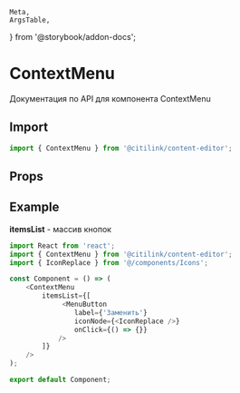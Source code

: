     Meta,
    ArgsTable,
} from '@storybook/addon-docs';


<Meta
    id="ContextMenu"
    title="Components/ContextMenu/Api"
/>

# ContextMenu

Документация по API для компонента ContextMenu

## Import

```typescript
import { ContextMenu } from '@citilink/content-editor';
```

## Props

<ArgsTable of={ContextMenu}/>

## Example

**itemsList** - массив кнопок

```typescript jsx
import React from 'react';
import { ContextMenu } from '@citilink/content-editor';
import { IconReplace } from '@/components/Icons';

const Component = () => (
    <ContextMenu
        itemsList={[
             <MenuButton
                label={'Заменить'}
                iconNode={<IconReplace />}
                onClick={() => {}}
            />
        ]}
    />
);

export default Component;
```

